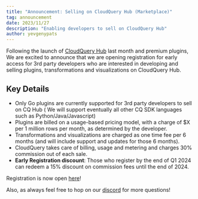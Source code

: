 ```yaml
---
title: "Announcement: Selling on CloudQuery Hub (Marketplace)"
tag: announcement
date: 2023/11/27
description: "Enabling developers to sell on CloudQuery Hub"
author: yevgenypats
---
```



<BlogHeader/>

Following the launch of [CloudQuery Hub](https://docs.cloudquery.io/blog/announcing-cloudquery-new-hub) last month and premium plugins,
We are excited to announce that we are opening registration for early access for 3rd party developers who are interested in 
developing and selling plugins, transformations and visualizations on CloudQuery Hub.

## Key Details

- Only Go plugins are currently supported for 3rd party developers to sell on CQ Hub (
  We will support eventually all other CQ SDK languages such as Python/Java/Javascript)
- Plugins are billed on a usage-based pricing model, with a charge of $X per 1 million rows per month, as determined by the developer.
- Transformations and visualizations are charged as one time fee per 6 months (and will include support and updates for those 6 months).
- CloudQuery takes care of billing, usage and metering and charges 30% commission out of each sale.
- **Early Registration discount**: Those who register by the end of Q1 2024 can redeem a 15% discount on commission fees until the end of 2024.

Registration is now open [here](https://docs.cloudquery.io/register-for-marketplace)! 

Also, as always feel free to hop on our [discord](https://cloudquery.io/discord) for more questions!